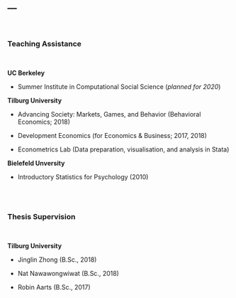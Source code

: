 ---
---

<br>

### Teaching Assistance

<br>

**UC Berkeley**

* Summer Institute in Computational Social Science (_planned for 2020_)


**Tilburg University**

* Advancing Society: Markets, Games, and Behavior (Behavioral Economics; 2018)

* Development Economics (for Economics & Business; 2017, 2018)

* Econometrics Lab (Data preparation, visualisation, and analysis in Stata)


**Bielefeld Unversity**               

* Introductory Statistics for Psychology (2010)

<br>
<br>

### Thesis Supervision

<br>

**Tilburg University**

* Jinglin Zhong (B.Sc., 2018)               

* Nat Nawawongwiwat (B.Sc., 2018)

* Robin Aarts (B.Sc., 2017)